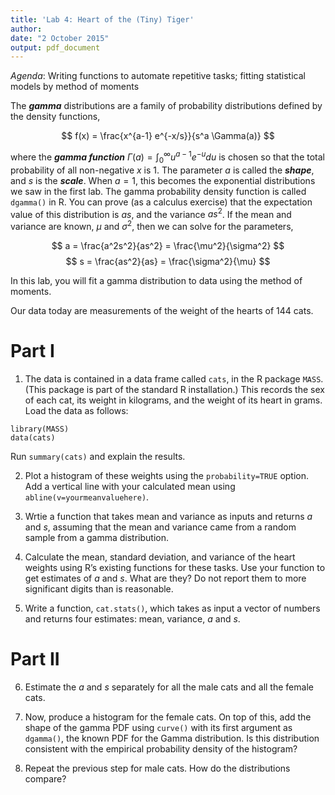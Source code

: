```yaml
---
title: 'Lab 4: Heart of the (Tiny) Tiger'
author: 
date: "2 October 2015"
output: pdf_document
---
```


_Agenda_: Writing functions to automate repetitive tasks; fitting statistical models by method of moments

The ***gamma*** distributions are a family of probability distributions defined by the density functions,

$$ f(x) = \frac{x^{a-1} e^{-x/s}}{s^a \Gamma(a)} $$

where the ***gamma function*** $\Gamma(a) = \int_{0}^{\infty}{u^{a-1} e^{-u} du}$ is chosen so that the total probability of all non-negative $x$ is 1. The parameter $a$ is called the ***shape***, and $s$ is the ***scale***.  When $a=1$, this becomes the exponential distributions we saw in the first lab.  The gamma probability density function is called `dgamma()` in R.  You can prove (as a calculus exercise) that the expectation value of this distribution is $as$, and the variance $as^2$.  If the mean and variance are known, $\mu$ and $\sigma^2$, then we can solve for the parameters,

$$ a = \frac{a^2s^2}{as^2} = \frac{\mu^2}{\sigma^2} $$
$$ s = \frac{as^2}{as} = \frac{\sigma^2}{\mu} $$

In this lab, you will fit a gamma distribution to data using the method of moments.

Our data today are measurements of the weight of the hearts of 144 cats.

Part I
==========

1. The data is contained in a data frame called `cats`, in the R package `MASS`.  (This package is part of the standard R installation.)  This records the sex of each cat, its weight in kilograms, and the weight of its heart in grams.  Load the data as follows:

```
library(MASS)
data(cats)
```

Run `summary(cats)` and explain the results.

2. Plot a histogram of these weights using the `probability=TRUE` option. Add a vertical line with your calculated mean using `abline(v=yourmeanvaluehere)`.

3. Wrtie a function that takes mean and variance as inputs and returns $a$ and $s$, assuming that the mean and variance came from a random sample from a gamma distribution.

4. Calculate the mean, standard deviation, and variance of the heart weights using R's existing functions for these tasks. Use your function to get estimates of $a$ and $s$.  What are they?  Do not report them to more significant digits than is reasonable.


5. Write a function, `cat.stats()`, which takes as input a vector of numbers and returns four estimates: mean, variance, $a$ and $s$.

Part II
=======


6. Estimate the $a$ and $s$ separately for all the male cats and all the female cats.

7. Now, produce a histogram for the female cats. On top of this, add the shape of the gamma PDF using `curve()` with its first argument as `dgamma()`, the known PDF for the Gamma distribution. Is this distribution consistent with the empirical probability density of the histogram?

8. Repeat the previous step for male cats. How do the distributions compare?
